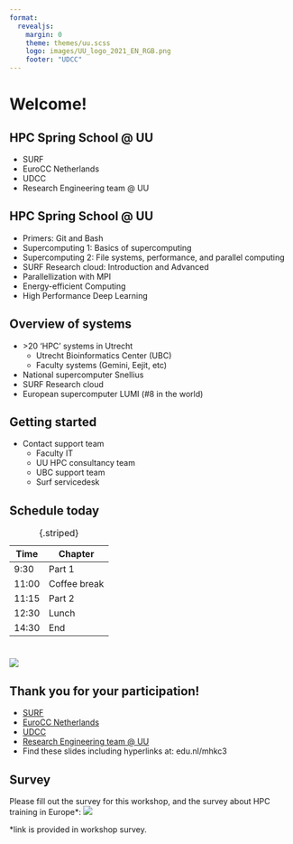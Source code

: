 ```yaml
--- 
format: 
  revealjs:
    margin: 0
    theme: themes/uu.scss
    logo: images/UU_logo_2021_EN_RGB.png
    footer: "UDCC"
---
```


# Welcome! {data-background-color="#FFCD00"}

## HPC Spring School @ UU

::: {.theme-section-large}

- SURF
- EuroCC Netherlands
- UDCC
- Research Engineering team @ UU

:::

## HPC Spring School @ UU

::: {.theme-section}

- Primers: Git and Bash
- Supercomputing 1: Basics of supercomputing
- Supercomputing 2: File systems, performance, and parallel computing
- SURF Research cloud: Introduction and Advanced
- Parallellization with MPI
- Energy-efficient Computing
- High Performance Deep Learning

:::

## Overview of systems

::: {.theme-section}

- \>20 'HPC' systems in Utrecht
  * Utrecht Bioinformatics Center (UBC)
  * Faculty systems (Gemini, Eejit, etc)
- National supercomputer Snellius 
- SURF Research cloud
- European supercomputer LUMI (#8 in the world)

:::

## Getting started

::: {.theme-section}

- Contact support team
  * Faculty IT
  * UU HPC consultancy team
  * UBC support team
  * Surf servicedesk

:::

## Schedule today

::: {.theme-section}


| Time | Chapter |
|---|---|
| 9:30 | Part 1 |
| 11:00	| Coffee break |
| 11:15	| Part 2 |
| 12:30 | Lunch |
| 14:30 | End |
: {.striped}

:::

# {data-background-color="#FFCD00"}

![](images/UU_logo_2021_EN_RGB_payoff.png)

## Thank you for your participation!
::: {.theme-section}

- [SURF](www.surf.nl)
- [EuroCC Netherlands](https://eurocc-netherlands.nl/)
- [UDCC](https://www.uu.nl/en/research/digital-competence-center)
- [Research Engineering team @ UU](https://www.uu.nl/en/research/research-data-management/tools/software-and-computing/high-performance-and-cloud-computing)
- Find these slides including hyperlinks at: edu.nl/mhkc3

:::

## Survey

::: {.theme-section}

Please fill out the survey for this workshop, and the survey about HPC training in Europe*:
![](https://edu.nl/duaqj~?format=png)

*link is provided in workshop survey.
:::

